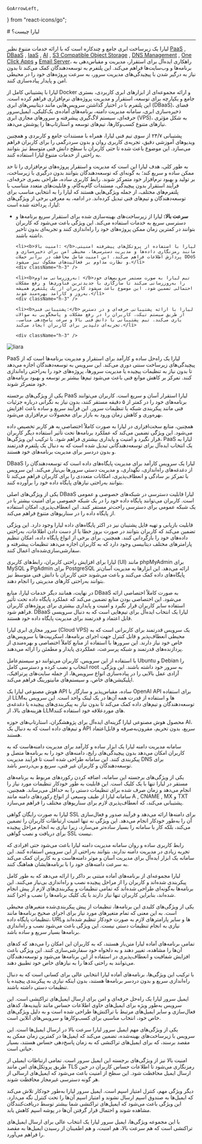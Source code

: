    GoArrowLeft,
} from "react-icons/go";


<Layout>
<Head>
<title>لیارا در یک نگاه</title>
<meta property="og:title" content="مستندات خدمات رایانش ابری لیارا" />
<meta property="og:description" content="مستندات مربوط به آشنایی با لیارا"  />
<meta property="og:image" content="https://media.liara.ir/logos/liara-poster.jpg" />
</Head>
# لیارا چیست؟

<hr className="mb-2" />


لیارا یک زیرساخت ابری جامع و چندکاره است که با ارائه خدمات متنوع نظیر <Important><a href="/paas/about/" className="text-[#2196f3]">PaaS</a></Important> , <Important><a href="/dbaas/about/" className="text-[#2196f3]">DBaaS</a></Important> , <Important><a href="/iaas/about/" className="text-[#2196f3]">IaaS</a></Important> , <Important><a href="/ai/about/" className="text-[#2196f3]">AI</a></Important> , <Important><a href="/object-storage/about/" className="text-[#2196f3]">S3 Compatible Object Storage</a></Important> , <Important><a href="/dns-management-system/about/" className="text-[#2196f3]">DNS Management</a></Important> , <Important><a href="/one-click-apps/about/" className="text-[#2196f3]">One Click Apps</a></Important> و <Important><a href="/email-server/about/" className="text-[#2196f3]">Email Server</a></Important>، راهکاری ایده‌آل برای استقرار، مدیریت و مقیاس‌دهی به برنامه‌ها و وب‌سایت‌ها فراهم می‌کند. این پلتفرم به توسعه‌دهندگان کمک می‌کند تا بدون نیاز به درگیر شدن با پیچیدگی‌های مدیریت سرور، به سرعت پروژه‌های خود را در محیطی امن و پایدار پیاده‌سازی کنند. 
<div className="h-4" />

لیارا با پشتیبانی کامل از Docker و ارائه مجموعه‌ای از ابزارهای ابری کاربردی، بستری جامع و یکپارچه برای توسعه، استقرار و مدیریت پروژه‌های نرم‌افزاری فراهم کرده است. این پلتفرم با در اختیار گذاشتن سرویس‌هایی مانند دیتابیس‌های ابری (DBaaS)، فضای ذخیره‌سازی ابری، سامانه مدیریت دامنه، برنامه‌های آماده‌ی یک‌کلیکی، ایمیل‌سرور حرفه‌ای، سیستم لاگ‌گیری پیشرفته و سرورهای مجازی ابری (VPS)، به شکل مؤثری نیازهای متنوع کسب‌وکارها، تیم‌های توسعه و استارتاپ‌ها را پوشش می‌دهد.
<div className="h-4" />

پشتیبانی ۲۴/۷ از سوی تیم فنی لیارا، همراه با مستندات جامع و کاربردی و همچنین ویدیوهای آموزشی دقیق، تجربه‌ی کاربری روان و بدون سردرگمی را برای کاربران فراهم می‌سازد. این موضوع باعث شده تا حتی کاربران با سطح دانش فنی متوسط نیز بتوانند به راحتی از خدمات متنوع لیارا استفاده کنند.
<div className="h-4" />

به طور کلی، هدف لیارا این است که مدیریت و استقرار پروژه‌های نرم‌افزاری را تا حد ممکن ساده و سریع کند؛ به گونه‌ای که توسعه‌دهندگان بتوانند بدون درگیری با زیرساخت، بر تولید و بهبود نرم‌افزار خود متمرکز شوند. رابط کاربری ساده، طراحی بصری حرفه‌ای، فرآیند استقرار بدون پیچیدگی، مستندات گام‌به‌گام، و قابلیت‌های متعدد متناسب با پلتفرم‌های مختلف، از جمله ویژگی‌هایی هستند که لیارا را به انتخابی مناسب برای توسعه‌دهندگان و تیم‌های فنی تبدیل کرده‌اند.
در ادامه، به معرفی برخی از ویژگی‌های لیارا، پرداخته شده است: 

<div className="h-4" />
<ul>
    <li><b>سرعت بالا: </b>لیارا از زیرساخت‌های بهینه‌سازی شده برای استقرار سریع برنامه‌ها و دسترسی سریع به خدمات استفاده می‌کند. این ویژگی باعث می‌شود که کاربران بتوانند در کمترین زمان ممکن پروژه‌های خود را راه‌اندازی کنند و تجربه‌ای بدون تاخیر داشته باشند.</li>
    <div className="h-3" />
    
    <li><b>امنیت بالا: </b>لیارا با استفاده از پروتکل‌های پیشرفته امنیتی، مانند رمزنگاری داده‌ها و مدیریت دسترسی‌ها، محیطی امن برای ذخیره‌سازی و پردازش اطلاعات فراهم می‌کند. این امنیت شامل محافظت در برابر حملات DDoS و نظارت مداوم بر فعالیت‌های مشکوک نیز می‌شود.</li>
    <div className="h-3" />
    
    <li><b>به‌روزرسانی مداوم: </b>تیم لیارا به صورت مستمر سرویس‌های خود را به‌روزرسانی می‌کند تا سازگاری با جدیدترین فناوری‌ها و رفع مشکلات احتمالی تضمین شود. این موضوع باعث می‌شود کاربران از یک پلتفرم همیشه به‌روز و کارآمد بهره‌مند شوند.</li>
    <div className="h-3" />
    
    <li><b>پشتیبانی فنی:</b> لیارا با ارائه پشتیبانی حرفه‌ای و در دسترس از طریق سیستم تیکت، کاربران را در رفع مشکلات و پاسخگویی به سوالات یاری می‌کند. تیم پشتیبانی با دانش فنی بالا و سرعت پاسخ‌دهی مناسب، تجربه‌ای دلپذیر برای کاربران ایجاد می‌کند.</li>
    
    <div className="h-3" />

</ul>

<div className="h-4" />
<img src="https://media.liara.ir/docs/liara-main-page.png" alt="liara"/>

<Section id="liara-paas" title="PaaS لیارا (پلتفرم به‌عنوان سرویس)" />

PaaS لیارا یک راه‌حل ساده و کارآمد برای استقرار و مدیریت برنامه‌ها است که از پیچیدگی‌های زیرساخت سنتی دوری می‌کند. این سرویس به توسعه‌دهندگان اجازه می‌دهد تا بدون نیاز به تنظیمات پیچیده یا مدیریت سرورها، پروژه‌های خود را به‌راحتی راه‌اندازی کنند. تمرکز بر کاهش موانع فنی باعث می‌شود تیم‌ها بیشتر بر توسعه و بهبود برنامه‌های خود متمرکز شوند.

یکی از ویژگی‌های برجسته PaaS لیارا استقرار آسان و سریع است. کاربران می‌توانند برنامه‌های خود را در کمتر از ۵ دقیقه مستقر کنند، بدون نیاز به نگرانی درباره جزئیات فنی مانند پیکربندی شبکه یا تنظیمات سرور. این فرآیند سریع و ساده باعث افزایش بهره‌وری و کاهش زمان ورود به بازار برای محصولات نرم‌افزاری می‌شود.

همچنین، منابع سخت‌افزاری در لیارا به صورت کاملاً اختصاصی به هر کاربر تخصیص داده می‌شود. این ویژگی تضمین می‌کند که عملکرد برنامه‌ها تحت تأثیر استفاده دیگر کاربران قرار نگیرد و امنیت و پایداری بیشتری فراهم شود. با ترکیب این ویژگی‌ها، PaaS لیارا به یک انتخاب ایده‌آل برای توسعه‌دهندگانی تبدیل شده است که به دنبال یک پلتفرم قدرتمند و بدون دردسر برای مدیریت برنامه‌های خود هستند.

<Section id="liara-dbaas" title="DBaaS لیارا (دیتابیس به‌عنوان سرویس)" />

DBaaS لیارا یک سرویس کارآمد برای مدیریت پایگاه‌های داده است که توسعه‌دهندگان را از دغدغه‌های راه‌اندازی، نگهداری، و مدیریت دستی سرورها بی‌نیاز می‌کند. این سرویس با تمرکز بر سادگی و انعطاف‌پذیری، امکانات متعددی را برای کاربران فراهم می‌کند تا بتوانند به‌راحتی نیازهای پایگاه داده خود را برآورده کنند.

یکی از ویژگی‌های اصلی DBaaS لیارا قابلیت دسترسی در شبکه‌های خصوصی و عمومی است. کاربران می‌توانند پایگاه داده خود را در یک شبکه خصوصی برای امنیت بیشتر یا در یک شبکه عمومی برای دسترسی راحت‌تر مستقر کنند. این انعطاف‌پذیری، امکان استفاده از پایگاه داده را در سناریوهای متنوع فراهم می‌کند.

قابلیت بازیابی و تهیه فایل پشتیبان نیز در اکثر پایگاه‌های داده لیارا وجود دارد. این ویژگی تضمین می‌کند که کاربران بتوانند در صورت بروز خطا یا از دست دادن اطلاعات، به‌راحتی داده‌های خود را بازگردانی کنند. همچنین، برای برخی از انواع پایگاه داده، امکان تنظیم پارامترهای مختلف دیتابیسی وجود دارد که به کاربران اجازه می‌دهد تنظیمات پیشرفته و سفارشی‌سازی‌شده‌ای اعمال کنند.

لیارا برای افزایش راحتی کاربران، رابط‌های کاربری (UI) مانند phpMyAdmin برای MySQL و PgAdmin برای PostgreSQL ارائه می‌دهد. این ابزارها به مدیریت آسان‌تر پایگاه‌های داده کمک می‌کنند و باعث می‌شوند حتی کاربران با دانش فنی متوسط نیز بتوانند به‌راحتی کارهای مدیریتی را انجام دهند.

در نهایت، همانند دیگر خدمات لیارا، منابع DBaaS به صورت کاملاً اختصاصی ارائه می‌شود. این اختصاصی بودن منابع تضمین می‌کند که عملکرد پایگاه داده تحت تأثیر استفاده سایر کاربران قرار نگیرد و امنیت و پایداری بیشتری برای پروژه‌های کاربران فراهم شود. DBaaS لیارا یک انتخاب ایده‌آل برای تیم‌هایی است که به دنبال سرویسی قابل اعتماد و قدرتمند برای مدیریت پایگاه داده خود هستند.


<Section id="liara-iaas" title=" IaaS لیارا (VPS - زیرساخت به‌عنوان سرویس)" />

سرور مجازی ابری لیارا (Cloud VPS) یک سرویس قدرتمند برای کاربرانی است که به محیطی انعطاف‌پذیر و قابل کنترل جهت اجرای برنامه‌ها، اسکریپت‌ها یا سرویس‌های خاص خود نیاز دارند. این سرورها با استفاده از منابع کاملاً اختصاصی و بهره‌مندی از پردازنده‌های قدرتمند و شبکه پرسرعت، عملکردی پایدار و مطمئن را ارائه می‌دهند.

با استفاده از این سرویس، کاربران می‌توانند دو سیستم‌عامل Ubuntu و Debian را انتخاب و نصب کرده و دسترسی کامل root به سرور خود داشته باشند. این ویژگی، آزادی عمل بالایی را در پیاده‌سازی انواع سرویس‌ها، از جمله سایت‌های پرترافیک، اپلیکیشن‌های خاص، و سیستم‌های مانیتورینگ فراهم می‌کند.

<Section id="liara-ai" title="AIaaS لیارا (AI به‌عنوان سرویس)" />

هوش مصنوعی لیارا یک API ساده، مقیاس‌پذیر و سازگار با OpenAI API برای استفاده از LLMها و استفاده از قدرت همه آن‌ها در یک لینک واحد است. این سرویس به توسعه‌دهندگان و تیم‌های داده کمک می‌کند تا بدون نیاز به پیکربندی‌های پیچیده یا دغدغه‌ی هزینه‌های بالا، از LLMهای موردعلاقه خود استفاده کنند. 

محصول هوش مصنوعی لیارا گزینه‌ای ایده‌آل برای پژوهشگران، استارتاپ‌های حوزه AI، و تیم‌های داده است که به دنبال یک API سریع، بدون تحریم، مقرون‌به‌صرفه و قابل‌اعتماد هستند.

<Section id="liara-dns" title="سامانه مدیریت دامنه لیارا" />

سامانه مدیریت دامنه لیارا یک ابزار ساده و کارآمد برای مدیریت دامنه‌هاست که به کاربران امکان می‌دهد بدون پیچیدگی‌های رایج، دامنه‌های خود را به برنامه‌ها متصل و پیکربندی کنند. این سامانه طراحی شده است تا فرآیند مدیریت DNS برای توسعه‌دهندگان و کاربران غیر فنی، سریع و بی‌دردسر باشد.

یکی از ویژگی‌های برجسته این سامانه، اضافه کردن رکوردهای مربوط به برنامه‌های مستقر در لیارا تنها با یک کلیک است. این قابلیت به طور خودکار تنظیمات مورد نیاز را انجام می‌دهد و زمان صرف شده برای تنظیمات دستی را به حداقل می‌رساند. همچنین، سامانه لیارا از طیف وسیعی از انواع رکوردهای دامنه مانند A , CNAME , MX و TXT پشتیبانی می‌کند، که انعطاف‌پذیری لازم برای سناریوهای مختلف را فراهم می‌سازد.

لیارا به صورت رایگان گواهی SSL برای دامنه‌ها ارائه می‌دهد و فرآیند صدور و فعال‌سازی آن را به‌طور خودکار انجام می‌دهد. این ویژگی نه تنها امنیت ارتباطات کاربران را تضمین می‌کند، بلکه کار با سامانه را بسیار ساده‌تر می‌سازد، زیرا نیازی به انجام مراحل پیچیده برای دریافت و نصب گواهی SSL نیست.

رابط کاربری ساده و روان سامانه مدیریت دامنه لیارا باعث می‌شود حتی افرادی که تجربه زیادی در مدیریت دامنه ندارند، بتوانند به‌راحتی از این سرویس استفاده کنند. این سامانه یک ابزار ایده‌آل برای مدیریت آسان و موثر دامنه‌هاست و به کاربران کمک می‌کند به سرعت دامنه‌های خود را با برنامه‌هایشان هماهنگ کنند.


<Section id="liara-one-click-apps" title="برنامه‌های آماده لیارا" />

لیارا مجموعه‌ای از برنامه‌های آماده مبتنی بر داکر را ارائه می‌دهد که به طور کامل پیکربندی شده‌اند و کاربران را از مراحل پیچیده نصب و راه‌اندازی بی‌نیاز می‌کنند. این برنامه‌ها به‌گونه‌ای طراحی شده‌اند که تمامی تنظیمات و پیکربندی‌های لازم از پیش انجام شده‌اند، بنابراین کاربران تنها نیاز دارند با یک کلیک برنامه‌ها را نصب و اجرا کنند.

یکی از ویژگی‌های کلیدی این برنامه‌ها، تنظیمات از پیش پیکربندی‌شده متغیرهای محیطی است. به این معنی که تمام متغیرهای مورد نیاز برای اجرای صحیح برنامه‌ها مانند تنظیمات پایگاه داده، URLها و سایر پارامترهای لازم به صورت خودکار تنظیم شده‌اند و نیازی به انجام تنظیمات دستی نیست. این ویژگی باعث می‌شود نصب و راه‌اندازی برنامه‌ها بسیار سریع و ساده باشد.

تمامی برنامه‌های آماده لیارا متن‌باز هستند، که به کاربران این امکان را می‌دهد که کدهای آن‌ها را مشاهده، تغییر دهند و به دلخواه خود سفارشی‌سازی کنند. این ویژگی باعث افزایش شفافیت و انعطاف‌پذیری در استفاده از این برنامه‌ها می‌شود و توسعه‌دهندگان می‌توانند به راحتی کدها را به نیازهای خاص خود تطبیق دهند.

با ترکیب این ویژگی‌ها، برنامه‌های آماده لیارا انتخابی عالی برای کسانی است که به دنبال راه‌اندازی سریع و بدون دردسر برنامه‌ها هستند، بدون اینکه نیازی به پیکربندی پیچیده یا تنظیمات دستی داشته باشند.

<Section id="liara-email-server" title="ایمیل‌سرور لیارا" />

ایمیل سرور لیارا یک راه‌حل حرفه‌ای و امن برای ارسال ایمیل‌های تراکنشی است. این سرویس به‌طور ویژه برای ایمیل‌های حاوی اطلاعات حساس مانند تأییدیه‌ها، کدهای فعال‌سازی و سایر ایمیل‌های مرتبط با تراکنش‌ها طراحی شده است و به دلیل ویژگی‌های خاص خود، انتخاب مناسبی برای کسب‌وکارها و سرویس‌های آنلاین است.

یکی از ویژگی‌های مهم ایمیل سرور لیارا سرعت بالا در ارسال ایمیل‌ها است. این سرویس با زیرساخت‌های بهینه‌شده، تضمین می‌کند که ایمیل‌ها در کمترین زمان ممکن به مقصد برسند، که برای ایمیل‌های تراکنشی که به زمان پاسخ‌دهی حساس هستند، بسیار حیاتی است.

امنیت بالا نیز از ویژگی‌های برجسته این ایمیل سرور است. تمامی ارتباطات ایمیلی از طریق پروتکل‌های امن مانند TLS رمزنگاری می‌شود تا اطلاعات حساس کاربران در حین ارسال ایمیل محافظت شود. این سطح از امنیت باعث می‌شود که ایمیل‌های ارسالی از هر گونه دسترسی غیرمجاز محافظت شوند.

دیگر ویژگی مهم، کنترل امتیاز اسپم است. ایمیل سرور لیارا به‌طور خودکار تلاش می‌کند که ایمیل‌ها به صندوق اسپم ارسال نشوند و امتیاز اسپم آن‌ها را تحت کنترل نگه می‌دارد. این ویژگی باعث می‌شود که ایمیل‌های تراکنشی شما بیشتر توسط دریافت‌کنندگان مشاهده شوند و احتمال قرار گرفتن آن‌ها در پوشه اسپم کاهش یابد.

با این مجموعه ویژگی‌ها، ایمیل سرور لیارا یک انتخاب عالی برای ارسال ایمیل‌های تراکنشی است که هم سرعت بالا، هم امنیت، و هم اطمینان از رسیدن ایمیل‌ها به مقصد را فراهم می‌آورد.












</Layout>
